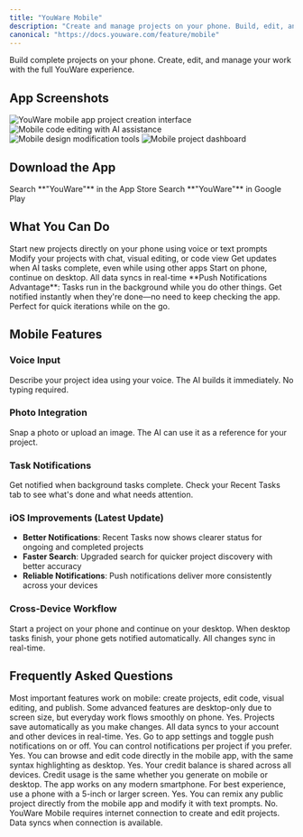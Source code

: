```yaml
---
title: "YouWare Mobile"
description: "Create and manage projects on your phone. Build, edit, and publish directly from the YouWare mobile app on iOS or Android."
canonical: "https://docs.youware.com/feature/mobile"
---
```


Build complete projects on your phone. Create, edit, and manage your work with the full YouWare experience.

## App Screenshots

<CardGroup cols={2}>
  <Card>
    <img
      src="/images/mobile-workflow-1.png"
      alt="YouWare mobile app project creation interface"
    />
  </Card>
  <Card>
    <img
      src="/images/mobile-workflow-2.png"
      alt="Mobile code editing with AI assistance"
    />
  </Card>
</CardGroup>

<CardGroup cols={2}>
  <Card>
    <img
      src="/images/mobile-workflow-3.png"
      alt="Mobile design modification tools"
    />
  </Card>
  <Card>
    <img
      src="/images/mobile-workflow-4.png"
      alt="Mobile project dashboard"
    />
  </Card>
</CardGroup>

## Download the App

<CardGroup cols={2}>
  <Card title="iOS App Store" icon="phone">
    Search **"YouWare"** in the App Store
  </Card>
  <Card title="Google Play" icon="smartphone">
    Search **"YouWare"** in Google Play
  </Card>
</CardGroup>

## What You Can Do

<CardGroup cols={2}>
  <Card title="Create Projects" icon="zap">
    Start new projects directly on your phone using voice or text prompts
  </Card>
  <Card title="Edit Code & Design" icon="pencil">
    Modify your projects with chat, visual editing, or code view
  </Card>
  <Card title="Push Notifications" icon="bell">
    Get updates when AI tasks complete, even while using other apps
  </Card>
  <Card title="Cross-Device Sync" icon="sync">
    Start on phone, continue on desktop. All data syncs in real-time
  </Card>
</CardGroup>

<Info>
**Push Notifications Advantage**: Tasks run in the background while you do other things. Get notified instantly when they're done—no need to keep checking the app. Perfect for quick iterations while on the go.
</Info>

## Mobile Features

### Voice Input
Describe your project idea using your voice. The AI builds it immediately. No typing required.

### Photo Integration
Snap a photo or upload an image. The AI can use it as a reference for your project.

### Task Notifications
Get notified when background tasks complete. Check your Recent Tasks tab to see what's done and what needs attention.

### iOS Improvements (Latest Update)

- **Better Notifications**: Recent Tasks now shows clearer status for ongoing and completed projects
- **Faster Search**: Upgraded search for quicker project discovery with better accuracy
- **Reliable Notifications**: Push notifications deliver more consistently across your devices

### Cross-Device Workflow

Start a project on your phone and continue on your desktop. When desktop tasks finish, your phone gets notified automatically. All changes sync in real-time.

## Frequently Asked Questions

<AccordionGroup>
  <Accordion title="Can I do all core features on mobile that I can on desktop?">
    Most important features work on mobile: create projects, edit code, visual editing, and publish. Some advanced features are desktop-only due to screen size, but everyday work flows smoothly on phone.
  </Accordion>

  <Accordion title="Do my projects auto-save on mobile?">
    Yes. Projects save automatically as you make changes. All data syncs to your account and other devices in real-time.
  </Accordion>

  <Accordion title="Can I turn off push notifications?">
    Yes. Go to app settings and toggle push notifications on or off. You can control notifications per project if you prefer.
  </Accordion>

  <Accordion title="Can I use Code View on mobile?">
    Yes. You can browse and edit code directly in the mobile app, with the same syntax highlighting as desktop.
  </Accordion>

  <Accordion title="Does mobile use the same credits as desktop?">
    Yes. Your credit balance is shared across all devices. Credit usage is the same whether you generate on mobile or desktop.
  </Accordion>

  <Accordion title="What's the minimum phone size required?">
    The app works on any modern smartphone. For best experience, use a phone with a 5-inch or larger screen.
  </Accordion>

  <Accordion title="Can I remix projects on mobile?">
    Yes. You can remix any public project directly from the mobile app and modify it with text prompts.
  </Accordion>

  <Accordion title="Is there an offline mode?">
    No. YouWare Mobile requires internet connection to create and edit projects. Data syncs when connection is available.
  </Accordion>
</AccordionGroup>